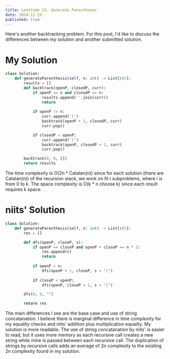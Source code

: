 ---
title: LeetCode 22. Generate Parentheses
date: 2024-12-25
published: true
---

Here's another backtracking problem. For this post, I'd like to discuss the differences between
my solution and another submitted solution.

# My Solution
```python
class Solution:
    def generateParenthesis(self, n: int) -> List[str]:
        results = []
        def backtrack(openP, closedP, curr):
            if openP == n and closedP == n:
                results.append(''.join(curr))
                return
            
            if openP != n:
                curr.append('(')
                backtrack(openP + 1, closedP, curr)
                curr.pop()

            if closedP < openP:
                curr.append(')')
                backtrack(openP, closedP + 1, curr)
                curr.pop()

        backtrack(0, 0, [])
        return results
```
The time complexity is O(2n * Catalan(n)) since for each solution (there are Catalan(n))  of the recursion stack, we work on N-i subproblems, where i is from 0 to k. The space complexity is O(k * n choose k) since each result requires k space. 
# niits' Solution
```python
class Solution:
    def generateParenthesis(self, n: int) -> List[str]:
        res = []

        def dfs(openP, closeP, s):
            if openP == closeP and openP + closeP == n * 2:
                res.append(s)
                return
            
            if openP < n:
                dfs(openP + 1, closeP, s + "(")
            
            if closeP < openP:
                dfs(openP, closeP + 1, s + ")")

        dfs(0, 0, "")

        return res
```
The main differences I see are the base case and use of string concatanation.
I believe there is marginal difference in time complexity for my equality checks
and niits' addition plus multiplication equality. My solution is more readable.
The use of string concatanation by niits' is easier to read, but it uses more memory
as each recursive call creates a new string while mine is passed between each recursive call.
The duplication of strings by recursive calls adds an average of 2n complexity to the 
existing 2n complexity found in my solution.